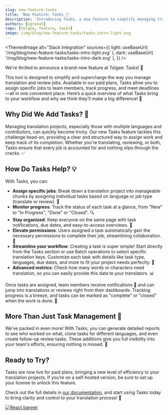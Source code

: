 ```yaml
---
slug: new-feature-tasks
title: 'New Feature: Tasks 🎉'
description: 'Introducing Tasks, a new feature to simplify managing translation projects. Easily assign jobs, track progress, and meet deadlines—all in one place.'
authors: [sgranat]
tags: [tolgee, feature, tasks]
image: /img/blog/new-feature-tasks/tasks-intro-light.svg
---
```




<ThemedImage
  alt="Slack integration"
  sources={{
    light: useBaseUrl(
      '/img/blog/new-feature-tasks/tasks-intro-light.svg'
    ),
    dark: useBaseUrl(
      '/img/blog/new-feature-tasks/tasks-intro-dark.svg'
    ),
  }}
/>

We're thrilled to announce a brand-new feature at Tolgee: Tasks! 🚀

<!--truncate-->

This tool is designed to simplify and supercharge the way you manage translation and review jobs. Available in our paid plans, Tasks allow you to assign specific jobs to team members, track progress, and meet deadlines—all in one convenient place. Here’s a quick overview of what Tasks bring to your workflow and why we think they’ll make a big difference! 🌟


## Why Did We Add Tasks? 🤔

Managing translation projects, especially those with multiple languages and contributors, can quickly become tricky. Our new Tasks feature tackles this challenge head-on, providing a clear and structured way to assign work and keep track of its completion. Whether you're translating, reviewing, or both, Tasks ensure that every job is accounted for and nothing slips through the cracks. ✅

## How Do Tasks Help? 💡

With Tasks, you can:

- **Assign specific jobs**: Break down a translation project into manageable chunks by assigning individual tasks based on language or job type (translate or review). 🎯
- **Monitor progress**: Track the status of each task at a glance, from "New" to "In Progress", "Done" or "Closed". 🔍
- **Stay organized**: Keep everyone on the same page with task notifications, due dates, and easy-to-access overviews. 📅
- **Elevate permissions**: Users assigned a task automatically gain the necessary permissions to complete their job, streamlining collaboration. 🙌
- **Streamline your workflow**: Creating a task is super simple! Start directly from the Tasks section or use Batch operations to select specific translation keys. Customize each task with details like task type, languages, due dates, and more to fit your project needs perfectly. 🔧
- **Advanced metrics**: Check how many words or characters need translation, so you can easily provide this data to your translators. 📊

<ScreenshotWrapper
  src="/img/blog/new-feature-tasks/tasks-board.webp"
  alt="Tasks board"
/>

Once tasks are assigned, team members receive notifications 🔔 and can jump into translations or reviews right from their dashboards. Tracking progress is a breeze, and tasks can be marked as "complete" or "closed" when the work is done. 🎉

## More Than Just Task Management 🌈

We’ve packed in even more! With Tasks, you can generate detailed reports to see who worked on what, clone tasks for different languages, and even create follow-up review tasks. These additions give you full visibility into your team's efforts, ensuring nothing is missed. 🌟

## Ready to Try?

Tasks are now live for paid plans, bringing a new level of efficiency to your translation projects. If you’re on a self-hosted version, be sure to set up your license to unlock this feature.

Check out the full details in [our documentation](/platform/projects_and_organizations/tasks), and start using Tasks today to bring clarity and control to your translation process! 🌟

[![React banner](/img/blog/blog-banners/banner-demo.webp)](https://app.tolgee.io/sign_up)


